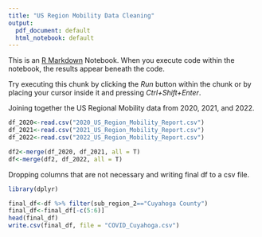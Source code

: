 ---
title: "US Region Mobility Data Cleaning"
output:
  pdf_document: default
  html_notebook: default
---

This is an [R Markdown](http://rmarkdown.rstudio.com) Notebook. When you execute code within the notebook, the results appear beneath the code. 

Try executing this chunk by clicking the *Run* button within the chunk or by placing your cursor inside it and pressing *Ctrl+Shift+Enter*. 

Joining together the US Regional Mobility data from 2020, 2021, and 2022.

```{r}

df_2020<-read.csv("2020_US_Region_Mobility_Report.csv")
df_2021<-read.csv("2021_US_Region_Mobility_Report.csv")
df_2022<-read.csv("2022_US_Region_Mobility_Report.csv")

df2<-merge(df_2020, df_2021, all = T)
df<-merge(df2, df_2022, all = T)
```

Dropping columns that are not necessary and writing final df to a csv file.
```{r}
library(dplyr)

final_df<-df %>% filter(sub_region_2=="Cuyahoga County")
final_df<-final_df[-c(5:6)]
head(final_df)
write.csv(final_df, file = "COVID_Cuyahoga.csv")
```





